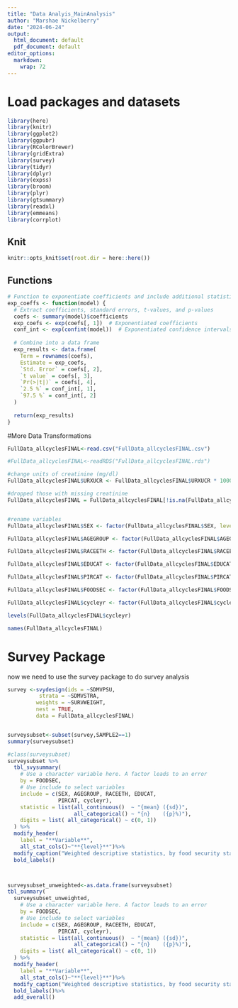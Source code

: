```yaml
---
title: "Data Analyis_MainAnalysis"
author: "Marshae Nickelberry"
date: "2024-06-24"
output:
  html_document: default
  pdf_document: default
editor_options: 
  markdown: 
    wrap: 72
---
```


# Load packages and datasets
```r
library(here)
library(knitr)
library(ggplot2)
library(ggpubr)
library(RColorBrewer)
library(gridExtra)
library(survey)
library(tidyr)
library(dplyr)
library(expss)
library(broom)
library(plyr)
library(gtsummary)
library(readxl)
library(emmeans)
library(corrplot)

```

## Knit

```r
knitr::opts_knit$set(root.dir = here::here())
```

## Functions
```r
# Function to exponentiate coefficients and include additional statistics
exp_coeffs <- function(model) {
  # Extract coefficients, standard errors, t-values, and p-values
  coefs <- summary(model)$coefficients
  exp_coefs <- exp(coefs[, 1])  # Exponentiated coefficients
  conf_int <- exp(confint(model))  # Exponentiated confidence intervals
  
  # Combine into a data frame
  exp_results <- data.frame(
    Term = rownames(coefs),
    Estimate = exp_coefs,
    `Std. Error` = coefs[, 2],
    `t value` = coefs[, 3],
    `Pr(>|t|)` = coefs[, 4],
    `2.5 %` = conf_int[, 1],
    `97.5 %` = conf_int[, 2]
  )
  
  return(exp_results)
}

```


#More Data Transformations
```r
FullData_allcyclesFINAL<-read.csv("FullData_allcyclesFINAL.csv")

#FullData_allcyclesFINAL<-readRDS("FullData_allcyclesFINAL.rds")

#change units of creatinine (mg/dl)
FullData_allcyclesFINAL$URXUCR <- FullData_allcyclesFINAL$URXUCR * 10000

#dropped those with missing creatinine
FullData_allcyclesFINAL = FullData_allcyclesFINAL[!is.na(FullData_allcyclesFINAL$URXUCR), ] 


#rename variables 
FullData_allcyclesFINAL$SEX <- factor(FullData_allcyclesFINAL$SEX, levels = c(1, 2), labels = c("Male", "Female"))

FullData_allcyclesFINAL$AGEGROUP <- factor(FullData_allcyclesFINAL$AGEGROUP, levels= c("18-31", "32-46", "47-63", "64-85"))

FullData_allcyclesFINAL$RACEETH <- factor(FullData_allcyclesFINAL$RACEETH, levels = c(1,2,3,4,5), labels = c("NH White", "NH Black", "Mexican-American", "Other Hispanic", "Other"))

FullData_allcyclesFINAL$EDUCAT <- factor(FullData_allcyclesFINAL$EDUCAT, levels=c(1,2,3,4,5), labels= c("Less than 9th grade","9th-11th grade", "High school graduate GED or equivalent","Some college or AA degree", "College or above")) 

FullData_allcyclesFINAL$PIRCAT <- factor(FullData_allcyclesFINAL$PIRCAT, levels=c(1,2,3,4,5), labels= c("Low Poverty","Near Poverty", "Middle Income","Upper-Middle Income", "High Income")) 

FullData_allcyclesFINAL$FOODSEC <- factor(FullData_allcyclesFINAL$FOODSEC, levels = c(1, 2, 3, 4), labels= c("Fully Food Secure", "Marginally Food Secure", "Low Food Security", "Very low food security"))

FullData_allcyclesFINAL$cycleyr <- factor(FullData_allcyclesFINAL$cycleyr, levels = c(1,2,3,4,5,6,7), labels = c("2003-2004","2005-2006","2007-2008","2009-2010","2011-2012","2013-2014", "2015-2016")) 

levels(FullData_allcyclesFINAL$cycleyr)

names(FullData_allcyclesFINAL)
```


# Survey Package 

now we need to use the survey package to do survey analysis 


```r
survey <-svydesign(ids = ~SDMVPSU,
          strata = ~SDMVSTRA,
         weights = ~SURVWEIGHT,
         nest = TRUE, 
         data = FullData_allcyclesFINAL)


surveysubset<-subset(survey,SAMPLE2==1)
summary(surveysubset)
```



```r

#class(surveysubset)
surveysubset %>% 
  tbl_svysummary(
    # Use a character variable here. A factor leads to an error
    by = FOODSEC,
    # Use include to select variables
    include = c(SEX, AGEGROUP, RACEETH, EDUCAT,
                PIRCAT, cycleyr),
    statistic = list(all_continuous()  ~ "{mean} ({sd})",
                     all_categorical() ~ "{n}    ({p}%)"),
    digits = list( all_categorical() ~ c(0, 1))
  ) %>%
  modify_header(
    label = "**Variable**",
    all_stat_cols()~"**{level}**")%>%
  modify_caption("Weighted descriptive statistics, by food security status") %>%
  bold_labels()



surveysubset_unweighted<-as.data.frame(surveysubset)
tbl_summary(
  surveysubset_unweighted,
    # Use a character variable here. A factor leads to an error
    by = FOODSEC,
    # Use include to select variables
    include = c(SEX, AGEGROUP, RACEETH, EDUCAT,
                PIRCAT, cycleyr),
    statistic = list(all_continuous()  ~ "{mean} ({sd})",
                     all_categorical() ~ "{n}    ({p}%)"),
    digits = list( all_categorical() ~ c(0, 1))
  ) %>%
  modify_header(
    label = "**Variable**",
    all_stat_cols()~"**{level}**")%>%
  modify_caption("Weighted descriptive statistics, by food security status") %>%
  bold_labels()%>%
  add_overall()
```
